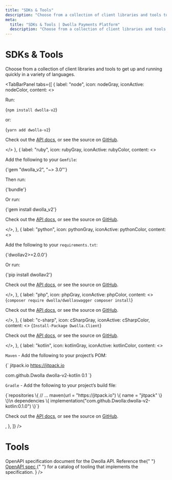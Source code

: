 ```yaml
---
title: "SDKs & Tools"
description: "Choose from a collection of client libraries and tools to get up and running quickly in a variety of languages."
meta:
  title: "SDKs & Tools | Dwolla Payments Platform"
  description: "Choose from a collection of client libraries and tools to get up and running quickly in a variety of languages."
---
```



# SDKs & Tools

Choose from a collection of client libraries and tools to get up and running quickly in a variety of languages.

<TabBarPanel
  tabs={[
    {
      label: "node",
      icon: nodeGray,
      iconActive: nodeColor,
      content: <>
        <p>Run:</p>
        <CodeExamples>
          <CodeExample language="bash">
            {`npm install dwolla-v2`}
          </CodeExample>
        </CodeExamples>
        <p>or:</p>
        <CodeExamples>
          <CodeExample language="bash">
            {`yarn add dwolla-v2`}
          </CodeExample>
        </CodeExamples>
        <p>Check out the <a href="https://developers.dwolla.com/api-reference/sdks/node-js" target="_blank">API docs</a>, or see the source on <a href="https://github.com/Dwolla/dwolla-v2-node" target="_blank" rel="noopener noreferrer">GitHub</a>.</p>
      </>
    },
    {
      label: "ruby",
      icon: rubyGray,
      iconActive: rubyColor,
      content: <>
        <p>Add the following to your <code>Gemfile</code>:</p>
        <CodeExamples>
          <CodeExample language="ruby">
            {'gem "dwolla_v2", "~> 3.0"'}
          </CodeExample>
        </CodeExamples>
        <p>Then run:</p>
        <CodeExamples>
          <CodeExample language="bash">
            {'bundle'}
          </CodeExample>
        </CodeExamples>
        <p>Or run:</p>
        <CodeExamples>
          <CodeExample language="bash">
            {'gem install dwolla_v2'}
          </CodeExample>
        </CodeExamples>
        <p>Check out the <a href="https://developers.dwolla.com/api-reference/sdks/ruby" target="_blank">API docs</a>, or see the source on <a href="https://github.com/Dwolla/dwolla-v2-ruby" target="_blank" rel="noopener noreferrer">GitHub</a>.</p>
      </>,
    },
    {
      label: "python",
      icon: pythonGray,
      iconActive: pythonColor,
      content: <>
        <p>Add the following to your <code>requirements.txt</code>:</p>
        <CodeExamples>
          <CodeExample language="plaintext">
            {'dwollav2>=2.0.0'}
          </CodeExample>
        </CodeExamples>
        <p>Or run:</p>
        <CodeExamples>
          <CodeExample language="bash">
            {'pip install dwollav2'}
          </CodeExample>
        </CodeExamples>
        <p>Check out the <a href="https://developers.dwolla.com/api-reference/sdks/python" target="_blank">API docs</a>, or see the source on <a href="https://github.com/Dwolla/dwolla-v2-python" target="_blank" rel="noopener noreferrer">GitHub</a>.</p>
      </>,
    },
    {
      label: "php",
      icon: phpGray,
      iconActive: phpColor,
      content: <>
        <CodeExamples>
          <CodeExample language="bash">
            {`composer require dwolla/dwollaswagger
composer install`}
          </CodeExample>
        </CodeExamples>
        <p>Check out the <a href="https://developers.dwolla.com/api-reference/sdks/php" target="_blank">API docs</a>, or see the source on <a href="https://github.com/Dwolla/dwolla-swagger-php" target="_blank" rel="noopener noreferrer">GitHub</a>.</p>
      </>,
    },
    {
      label: "c-sharp",
      icon: cSharpGray,
      iconActive: cSharpColor,
      content: <>
        <CodeExamples>
          <CodeExample language="bash">
            {`Install-Package Dwolla.Client`}
          </CodeExample>
        </CodeExamples>
        <p>Check out the <a href="https://developers.dwolla.com/api-reference/sdks/c-sharp" target="_blank">API docs</a>, or see the source on <a href="https://github.com/Dwolla/dwolla-v2-csharp" target="_blank" rel="noopener noreferrer">GitHub</a>.</p>
      </>,
    },
    {
      label: "kotlin",
      icon: kotlinGray,
      iconActive: kotlinColor,
      content: <>
        <p><code>Maven</code> - Add the following to your project&rsquo;s POM:</p>
        <CodeExamples>
          <CodeExample language="xml">
            {`<repositories>
  <repository>
    <id>jitpack.io</id>
    <url>https://jitpack.io</url>
  </repository>
</repositories>

<dependency>
  <groupId>com.github.Dwolla</groupId>
  <artifactId>dwolla-v2-kotlin</artifactId>
  <version>0.1</version>
</dependency>`}
          </CodeExample>
        </CodeExamples>
        <p><code>Gradle</code> - Add the following to your project&rsquo;s build file:</p>
        <CodeExamples>
          <CodeExample language="kotlin">
            {`repositories \{
  // ...
  maven(url = "https://jitpack.io") \{
    name = "jitpack"
  \}
\}\n
dependencies \{
  implementation("com.github.Dwolla:dwolla-v2-kotlin:0.1.0")
\}`}
          </CodeExample>
        </CodeExamples>
        <p>Check out the <a href="https://developers.dwolla.com/api-reference/sdks/kotlin" target="_blank">API docs</a>, or see the source on <a href="https://github.com/Dwolla/dwolla-v2-kotlin" target="_blank" rel="noopener noreferrer">GitHub</a>.</p>
      </>,
    },
  ]}
/>

# Tools

<CardGrid variant="default" maxColumns={2}>
  <Card
    icon={postmanIcon}
    link={{
      href: "https://app.getpostman.com/run-collection/e946a89ed19313cce582",
      external: true,
    }}
    topic="Postman Collection"
    description="All individual Dwolla requests grouped into a single Postman collection for testing."
  />
  <Card
    icon={openApiIcon}
    link={{
      href: "https://github.com/Dwolla/dwolla-openapi",
      external: true,
    }}
    topic="Open API"
    description={
      <>
        OpenAPI specification document for the Dwolla API. Reference the{" "}
        <a
          href={
            "https://github.com/OAI/OpenAPI-Specification/blob/main/IMPLEMENTATIONS.md"
          }
        >
          OpenAPI spec
        </a>{" "}
        for a catalog of tooling that implements the specification.
      </>
    }
  />
</CardGrid>
